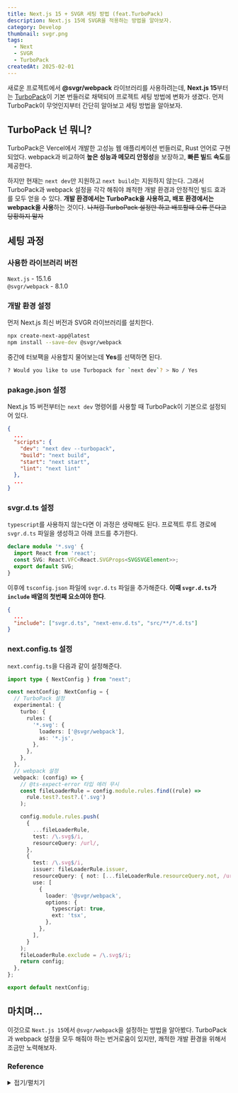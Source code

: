```yaml
---
title: Next.js 15 + SVGR 세팅 방법 (feat.TurboPack)
description: Next.js 15에 SVGR을 적용하는 방법을 알아보자.
category: Develop
thumbnail: svgr.png
tags:
  - Next
  - SVGR
  - TurboPack
createdAt: 2025-02-01
---
```


새로운 프로젝트에서 **@svgr/webpack** 라이브러리를 사용하려는데,
 **Next.js 15**부터는 [TurboPack](https://turbo.build/pack/docs)이 기본 번들러로 채택되어 
 프로젝트 세팅 방법에 변화가 생겼다. 먼저 TurboPack이 무엇인지부터 간단히 알아보고 세팅 방법을 알아보자.

## TurboPack 넌 뭐니?
TurboPack은 Vercel에서 개발한 고성능 웹 애플리케이션 번들러로, Rust 언어로 구현되었다. 
webpack과 비교하여 **높은 성능과 메모리 안정성**을 보장하고, **빠른 빌드 속도**를 제공한다.

하지만 현재는 `next dev`만 지원하고 `next build`는 지원하지 않는다. 그래서 
TurboPack과 webpack 설정을 각각 해줘야 쾌적한 개발 환경과 안정적인 빌드 효과를 모두 얻을 수 있다. 
**개발 환경에서는 TurboPack을 사용하고, 배포 환경에서는 webpack을 사용**하는 것이다.
~~나처럼 TurboPack 설정만 하고 배포할때 오류 뜬다고 당황하지 말자~~

## 세팅 과정 
### 사용한 라이브러리 버전 
`Next.js` - 15.1.6  
`@svgr/webpack` - 8.1.0

### 개발 환경 설정 
먼저 Next.js 최신 버전과 SVGR 라이브러리를 설치한다. 
```bash
npx create-next-app@latest
npm install --save-dev @svgr/webpack
```
중간에 터보팩을 사용할지 물어보는데 **Yes**를 선택하면 된다.
```bash
? Would you like to use Turbopack for `next dev`? > No / Yes
```

### pakage.json 설정
Next.js 15 버전부터는 `next dev` 명령어를 사용할 때 TurboPack이 기본으로 설정되어 있다.
```json
{
  ...
  "scripts": {
    "dev": "next dev --turbopack",
    "build": "next build",
    "start": "next start",
    "lint": "next lint"
  },
  ...
}
```

### svgr.d.ts 설정
`typescript`를 사용하지 않는다면 이 과정은 생략해도 된다. 
프로젝트 루트 경로에 `svgr.d.ts` 파일을 생성하고 아래 코드를 추가한다.
```typescript
declare module '*.svg' {
  import React from 'react';
  const SVG: React.VFC<React.SVGProps<SVGSVGElement>>;
  export default SVG;
}
```
이후에 `tsconfig.json` 파일에 `svgr.d.ts` 파일을 추가해준다. **이때 `svgr.d.ts`가 `include` 배열의 첫번째 요소여야 한다**.
```json
{
  ...
  "include": ["svgr.d.ts", "next-env.d.ts", "src/**/*.d.ts"]
}
``` 

### next.config.ts 설정
`next.config.ts`을 다음과 같이 설정해준다.
```typescript
import type { NextConfig } from "next";

const nextConfig: NextConfig = {
  // TurboPack 설정
  experimental: {
    turbo: {
      rules: {
        '*.svg': {
          loaders: ['@svgr/webpack'],
          as: '*.js',
        },
      },
    },
  },
  // webpack 설정
  webpack: (config) => {
    // @ts-expect-error 타입 에러 무시
    const fileLoaderRule = config.module.rules.find((rule) =>
      rule.test?.test?.('.svg')
    );

    config.module.rules.push(
      {
        ...fileLoaderRule,
        test: /\.svg$/i,
        resourceQuery: /url/, 
      },
      {
        test: /\.svg$/i,
        issuer: fileLoaderRule.issuer,
        resourceQuery: { not: [...fileLoaderRule.resourceQuery.not, /url/] },
        use: [
          {
            loader: '@svgr/webpack',
            options: {
              typescript: true,
              ext: 'tsx',
            },
          },
        ],
      }
    );
    fileLoaderRule.exclude = /\.svg$/i;
    return config;
  },
};

export default nextConfig;
```

## 마치며... 
이것으로 `Next.js 15`에서 `@svgr/webpack`을 설정하는 방법을 알아봤다. TurboPack과 webpack 설정을 모두 해줘야 하는 번거로움이 있지만, 
쾌적한 개발 환경을 위해서 조금만 노력해보자.

### Reference
<details>
<summary>접기/펼치기</summary> 

[Next.js - SVGR](https://react-svgr.com/docs/next/)    
[Why Turbopack?](https://turbo.build/pack/docs/why-turbopack)
[Turbopack Dev is Now Stable](https://nextjs.org/blog/turbopack-for-development-stable?utm_source=chatgpt.com)    
[How to import svg icons in Nextjs 15](https://stackoverflow.com/questions/79329145/how-to-import-svg-icons-in-nextjs-15)
[Turbopack 웹 애플리케이션 성능을 높이는 차세대 번들러](https://dev.drawyourmind.com/posts/introduction_to_turbopack/?utm_source=chatgpt.com)
[next.config.js: turbo](https://nextjs.org/docs/app/api-reference/config/next-config-js/turbo#examples)
</details>


